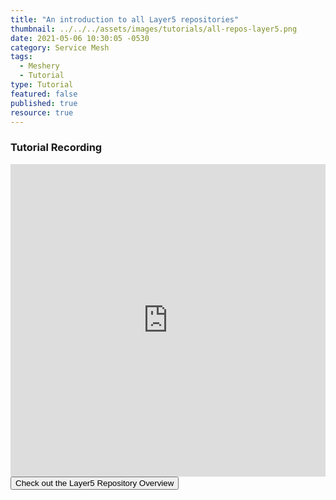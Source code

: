 ```yaml
---
title: "An introduction to all Layer5 repositories"
thumbnail: ../../../assets/images/tutorials/all-repos-layer5.png
date: 2021-05-06 10:30:05 -0530
category: Service Mesh
tags: 
  - Meshery
  - Tutorial
type: Tutorial
featured: false
published: true
resource: true
---
```



<ResourcesWrapper> 

<h3> Tutorial Recording </h3>
<iframe className="iframe" src="https://www.youtube.com/embed/Yu03slXrdS0" loading="lazy"
frameBorder="0" allow="accelerometer; autoplay; encrypted-media; gyroscope; picture-in-picture"allowFullScreen width="100%" height="500">
</iframe>
<div className="Tutorial-btn"> 
<Button primary url="/community/handbook/repository-overview"> Check out the Layer5 Repository Overview </Button>
</div>
     
</ResourcesWrapper>